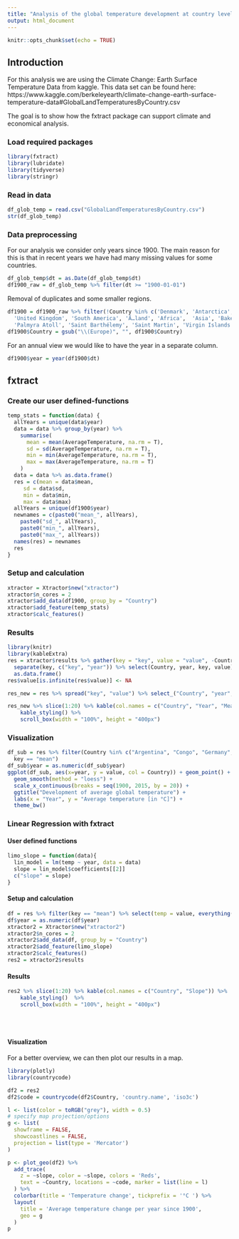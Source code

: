 ```yaml
---
title: "Analysis of the global temperature development at country level"
output: html_document
---
```


```r
knitr::opts_chunk$set(echo = TRUE)
```

## Introduction 

For this analysis we are using the Climate Change: Earth Surface Temperature Data from kaggle.
This data set can be found here: 
https://www.kaggle.com/berkeleyearth/climate-change-earth-surface-temperature-data#GlobalLandTemperaturesByCountry.csv

The goal is to show how the fxtract package can support climate and economical analysis.

### Load required packages
```r
library(fxtract)
library(lubridate)
library(tidyverse)
library(stringr)
```

### Read in data
```r
df_glob_temp = read.csv("GlobalLandTemperaturesByCountry.csv")
str(df_glob_temp)
```

### Data preprocessing
For our analysis we consider only years since 1900. 
The main reason for this is that in recent years we have had many missing values for some countries.
```r
df_glob_temp$dt = as.Date(df_glob_temp$dt)
df1900_raw = df_glob_temp %>% filter(dt >= "1900-01-01")
```

Removal of duplicates and some smaller regions.
```r
df1900 = df1900_raw %>% filter(!Country %in% c('Denmark', 'Antarctica', 'France', 'Europe', 'Netherlands',
  'United Kingdom', 'South America', 'Ã…land', 'Africa',  'Asia', 'Baker Island', 'Curaçao', 'Kingman Reef', 'North America', 'Oceania', 
  'Palmyra Atoll', 'Saint Barthélemy', 'Saint Martin', 'Virgin Islands'))
df1900$Country = gsub("\\(Europe)", "", df1900$Country)
```

For an annual view we would like to have the year in a separate column.
```r
df1900$year = year(df1900$dt)
```


## fxtract

### Create our user defined-functions
```r
temp_stats = function(data) {
  allYears = unique(data$year)
  data = data %>% group_by(year) %>%
    summarise(
      mean = mean(AverageTemperature, na.rm = T),
      sd = sd(AverageTemperature, na.rm = T),
      min = min(AverageTemperature, na.rm = T),
      max = max(AverageTemperature, na.rm = T)
    )
  data = data %>% as.data.frame()
  res = c(mean = data$mean,
     sd = data$sd,
     min = data$min,
     max = data$max)
  allYears = unique(df1900$year)
  newnames = c(paste0("mean_", allYears), 
    paste0("sd_", allYears), 
    paste0("min_", allYears), 
    paste0("max_", allYears)) 
  names(res) = newnames
  res
}
```

### Setup and calculation
```r
xtractor = Xtractor$new("xtractor")
xtractor$n_cores = 2
xtractor$add_data(df1900, group_by = "Country")
xtractor$add_feature(temp_stats)
xtractor$calc_features()
```

### Results
```r
library(knitr)
library(kableExtra)
res = xtractor$results %>% gather(key = "key", value = "value", -Country) %>% 
  separate(key, c("key", "year")) %>% select(Country, year, key, value) %>% 
  as.data.frame()
res$value[is.infinite(res$value)] <- NA 

res_new = res %>% spread("key", "value") %>% select_("Country", "year", "mean", "sd", "min", "max")

res_new %>% slice(1:20) %>% kable(col.names = c("Country", "Year", "Mean", "SD", "Min", "Max")) %>% 
    kable_styling() %>%
    scroll_box(width = "100%", height = "400px")

```

### Visualization
```r
df_sub = res %>% filter(Country %in% c("Argentina", "Congo", "Germany", "United States", "Australia"),
  key == "mean")
df_sub$year = as.numeric(df_sub$year)
ggplot(df_sub, aes(x=year, y = value, col = Country)) + geom_point() +
  geom_smooth(method = "loess") +
  scale_x_continuous(breaks = seq(1900, 2015, by = 20)) +
  ggtitle("Development of average global temperature") + 
  labs(x = "Year", y = "Average temperature [in °C]") +
  theme_bw()
```


### Linear Regression with fxtract

#### User defined functions

```r
limo_slope = function(data){
  lin_model = lm(temp ~ year, data = data)
  slope = lin_model$coefficients[[2]]
  c("slope" = slope)
}
```


#### Setup and calculation

```r

df = res %>% filter(key == "mean") %>% select(temp = value, everything())
df$year = as.numeric(df$year)
xtractor2 = Xtractor$new("xtractor2")
xtractor2$n_cores = 2
xtractor2$add_data(df, group_by = "Country")
xtractor2$add_feature(limo_slope)
xtractor2$calc_features()
res2 = xtractor2$results

```

#### Results
```r
res2 %>% slice(1:20) %>% kable(col.names = c("Country", "Slope")) %>% 
    kable_styling()  %>%
    scroll_box(width = "100%", height = "400px")
```

<br/><br/>

#### Visualization

For a better overview, we can then plot our results in a map.
```r
library(plotly)
library(countrycode)

df2 = res2
df2$code = countrycode(df2$Country, 'country.name', 'iso3c')

l <- list(color = toRGB("grey"), width = 0.5)
# specify map projection/options
g <- list(
  showframe = FALSE,
  showcoastlines = FALSE,
  projection = list(type = 'Mercator')
)

p <- plot_geo(df2) %>%
  add_trace(
    z = ~slope, color = ~slope, colors = 'Reds',
    text = ~Country, locations = ~code, marker = list(line = l)
  ) %>%
  colorbar(title = 'Temperature change', tickprefix = '°C ') %>%
  layout(
    title = 'Average temperature change per year since 1900',
    geo = g
  )
p
```




